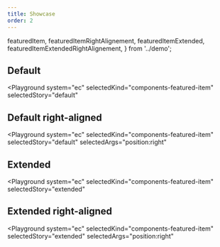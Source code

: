 ```yaml
---
title: Showcase
order: 2
---
```


  featuredItem,
  featuredItemRightAlignement,
  featuredItemExtended,
  featuredItemExtendedRightAlignement,
} from '../demo';

## Default

<Playground
  system="ec"
  selectedKind="components-featured-item"
  selectedStory="default"
>
  <Html markup={featuredItem} />
</Playground>

## Default right-aligned

<Playground
  system="ec"
  selectedKind="components-featured-item"
  selectedStory="default"
  selectedArgs="position:right"
>
  <Html markup={featuredItemRightAlignement} />
</Playground>

## Extended

<Playground
  system="ec"
  selectedKind="components-featured-item"
  selectedStory="extended"
>
  <Html markup={featuredItemExtended} />
</Playground>

## Extended right-aligned

<Playground
  system="ec"
  selectedKind="components-featured-item"
  selectedStory="extended"
  selectedArgs="position:right"
>
  <Html markup={featuredItemExtendedRightAlignement} />
</Playground>
